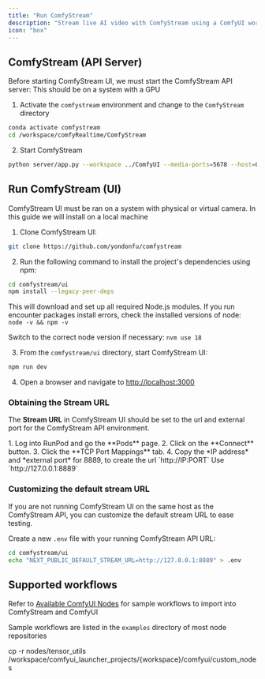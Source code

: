 ```yaml
---
title: "Run ComfyStream"
description: "Stream live AI video with ComfyStream using a ComfyUI workflow"
icon: "box"
---
```


## ComfyStream (API Server)
Before starting ComfyStream UI, we must start the ComfyStream API server: <Note>This should be on a system with a GPU</Note>

1. Activate the `comfystream` environment and change to the `ComfyStream` directory
```bash
conda activate comfystream
cd /workspace/comfyRealtime/ComfyStream
```

2. Start ComfyStream
```bash
python server/app.py --workspace ../ComfyUI --media-ports=5678 --host=0.0.0.0 --port 8889
```

## Run ComfyStream (UI)

ComfyStream UI must be ran on a system with physical or virtual camera. In this guide we will install on a local machine

1. Clone ComfyStream UI:
```bash
git clone https://github.com/yondonfu/comfystream
```
2.  Run the following command to install the project's dependencies using npm:
```bash
cd comfystream/ui
npm install --legacy-peer-deps
```
This will download and set up all required Node.js modules.
<Note>
If you run encounter packages install errors, check the installed versions of node:
`node -v && npm -v`

Switch to the correct node version if necessary: 
`nvm use 18`
</Note>

3. From the `comfystream/ui` directory, start ComfyStream UI:
```bash
npm run dev
```
4. Open a browser and navigate to [http://localhost:3000](http://localhost:3000)

### Obtaining the Stream URL

The **Stream URL** in ComfyStream UI should be set to the url and external port for the ComfyStream API environment.

<Tabs>
    <Tab title="RunPod (Remote)">
        1. Log into RunPod and go the **Pods** page.
        2. Click on the **Connect** button.
        3. Click the **TCP Port Mappings** tab.
        4. Copy the *IP address* and *external port* for 8889, to create the url `http://IP:PORT`
    </Tab>
    <Tab title="Local">
        Use `http://127.0.0.1:8889`
    </Tab>
</Tabs>

### Customizing the default stream URL
If you are not running ComfyStream UI on the same host as the ComfyStream API, you can customize the default stream URL to ease testing.

Create a new `.env` file with your running ComfyStream API URL:

```bash
cd comfystream/ui
echo "NEXT_PUBLIC_DEFAULT_STREAM_URL=http://127.0.0.1:8889" > .env
```

## Supported workflows
Refer to [Available ComfyUI Nodes](../../technical/reference/available-nodes) for sample workflows to import into ComfyStream and ComfyUI

<Note>Sample workflows are listed in the `examples` directory of most node repositories</Note>



cp -r nodes/tensor_utils /workspace/comfyui_launcher_projects/{workspace}/comfyui/custom_nodes